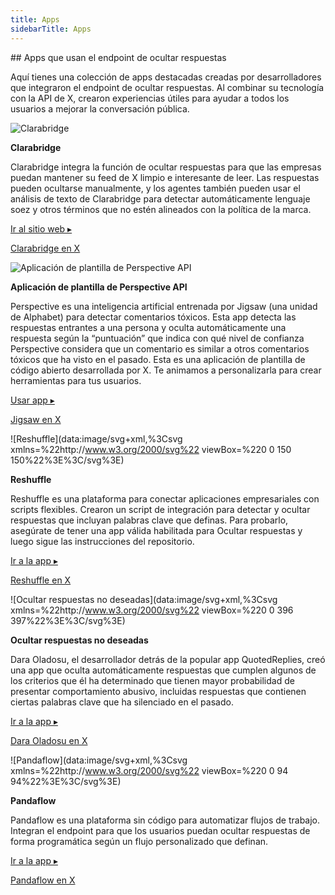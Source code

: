 ```yaml
---
title: Apps
sidebarTitle: Apps
---
```




<div id="apps-using-the-hide-replies-endpoint">
  ## Apps que usan el endpoint de ocultar respuestas
</div>

Aquí tienes una colección de apps destacadas creadas por desarrolladores que integraron el endpoint de ocultar respuestas. Al combinar su tecnología con la API de X, crearon experiencias útiles para ayudar a todos los usuarios a mejorar la conversación pública.

![Clarabridge](https://cdn.cms-twdigitalassets.com/content/dam/developer-twitter/hide-replies/clarabridge.jpg.twimg.1920.jpg)

**Clarabridge**

Clarabridge integra la función de ocultar respuestas para que las empresas puedan mantener su feed de X limpio e interesante de leer. Las respuestas pueden ocultarse manualmente, y los agentes también pueden usar el análisis de texto de Clarabridge para detectar automáticamente lenguaje soez y otros términos que no estén alineados con la política de la marca.

[Ir al sitio web ▸](https://www.clarabridge.com/ "Ir al sitio web ▸")

[Clarabridge en X](https://x.com/Clarabridge "Clarabridge en X")

![Aplicación de plantilla de Perspective API](https://cdn.cms-twdigitalassets.com/content/dam/developer-twitter/hide-replies/perspective-logo.png.twimg.1920.png)

**Aplicación de plantilla de Perspective API**

Perspective es una inteligencia artificial entrenada por Jigsaw (una unidad de Alphabet) para detectar comentarios tóxicos. Esta app detecta las respuestas entrantes a una persona y oculta automáticamente una respuesta según la “puntuación” que indica con qué nivel de confianza Perspective considera que un comentario es similar a otros comentarios tóxicos que ha visto en el pasado. Esta es una aplicación de plantilla de código abierto desarrollada por X. Te animamos a personalizarla para crear herramientas para tus usuarios.

[Usar app ▸](https://quintessential-yoke.glitch.me "Usar app ▸")

[Jigsaw en X](https://x.com/jigsaw "Jigsaw en X")

![Reshuffle](data:image/svg+xml,%3Csvg xmlns=%22http://www.w3.org/2000/svg%22 viewBox=%220 0 150 150%22%3E%3C/svg%3E)

**Reshuffle**

Reshuffle es una plataforma para conectar aplicaciones empresariales con scripts flexibles. Crearon un script de integración para detectar y ocultar respuestas que incluyan palabras clave que definas. Para probarlo, asegúrate de tener una app válida habilitada para Ocultar respuestas y luego sigue las instrucciones del repositorio.

[Ir a la app ▸](https://github.com/reshufflehq/reshuffle "Ir a la app ▸")

[Reshuffle en X](https://x.com/reshufflehq "Reshuffle en X")

![Ocultar respuestas no deseadas](data:image/svg+xml,%3Csvg xmlns=%22http://www.w3.org/2000/svg%22 viewBox=%220 0 396 397%22%3E%3C/svg%3E)

**Ocultar respuestas no deseadas**

Dara Oladosu, el desarrollador detrás de la popular app QuotedReplies, creó una app que oculta automáticamente respuestas que cumplen algunos de los criterios que él ha determinado que tienen mayor probabilidad de presentar comportamiento abusivo, incluidas respuestas que contienen ciertas palabras clave que ha silenciado en el pasado.

[Ir a la app ▸](https://hideunwantedreplies.com/ "Ir a la app ▸")

[Dara Oladosu en X](https://x.com/dara_tobi "Dara Oladosu en X")

![Pandaflow](data:image/svg+xml,%3Csvg xmlns=%22http://www.w3.org/2000/svg%22 viewBox=%220 0 94 94%22%3E%3C/svg%3E)

**Pandaflow**

Pandaflow es una plataforma sin código para automatizar flujos de trabajo. Integran el endpoint para que los usuarios puedan ocultar respuestas de forma programática según un flujo personalizado que definan.

[Ir a la app ▸](https://pandaflow.io/ "Ir a la app ▸")

[Pandaflow en X](https://x.com/pandaflowio "Pandaflow en X")